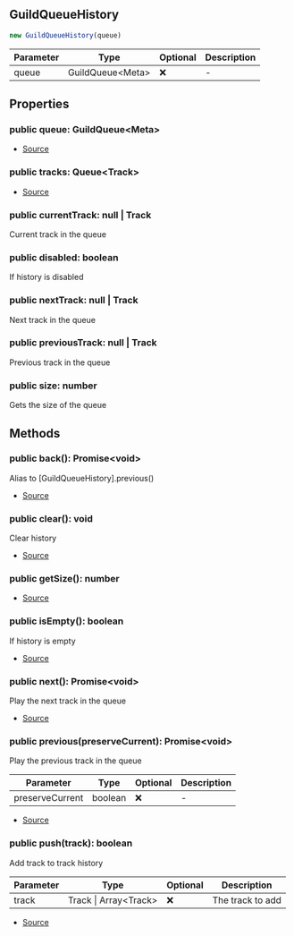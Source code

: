 ## GuildQueueHistory

```typescript
new GuildQueueHistory(queue)
```
| Parameter | Type | Optional | Description |
| ----------- | ----------- | ----------- | ----------- |
| queue | GuildQueue\<Meta> | ❌ | - |

## Properties
### public  queue: GuildQueue\<Meta>
- [Source](https://github.com/Androz2091/discord-player/blob/3861a2c/packages/discord-player/src/Structures/GuildQueueHistory.ts#L7)
### public  tracks: Queue\<Track>
- [Source](https://github.com/Androz2091/discord-player/blob/3861a2c/packages/discord-player/src/Structures/GuildQueueHistory.ts#L6)
### public  currentTrack: null \| Track
Current track in the queue
### public  disabled: boolean
If history is disabled
### public  nextTrack: null \| Track
Next track in the queue
### public  previousTrack: null \| Track
Previous track in the queue
### public  size: number
Gets the size of the queue
## Methods
### public  back(): Promise\<void>
Alias to [GuildQueueHistory].previous()





- [Source](https://github.com/Androz2091/discord-player/blob/3861a2c/packages/discord-player/src/Structures/GuildQueueHistory.ts#L103)
### public  clear(): void
Clear history





- [Source](https://github.com/Androz2091/discord-player/blob/3861a2c/packages/discord-player/src/Structures/GuildQueueHistory.ts#L69)
### public  getSize(): number
- [Source](https://github.com/Androz2091/discord-player/blob/3861a2c/packages/discord-player/src/Structures/GuildQueueHistory.ts#L45)
### public  isEmpty(): boolean
If history is empty





- [Source](https://github.com/Androz2091/discord-player/blob/3861a2c/packages/discord-player/src/Structures/GuildQueueHistory.ts#L52)
### public  next(): Promise\<void>
Play the next track in the queue





- [Source](https://github.com/Androz2091/discord-player/blob/3861a2c/packages/discord-player/src/Structures/GuildQueueHistory.ts#L76)
### public  previous(preserveCurrent): Promise\<void>
Play the previous track in the queue




| Parameter | Type | Optional | Description |
| ----------- | ----------- | ----------- | ----------- |
| preserveCurrent | boolean | ❌ | - |


- [Source](https://github.com/Androz2091/discord-player/blob/3861a2c/packages/discord-player/src/Structures/GuildQueueHistory.ts#L88)
### public  push(track): boolean
Add track to track history




| Parameter | Type | Optional | Description |
| ----------- | ----------- | ----------- | ----------- |
| track | Track \| Array\<Track> | ❌ | The track to add |


- [Source](https://github.com/Androz2091/discord-player/blob/3861a2c/packages/discord-player/src/Structures/GuildQueueHistory.ts#L60)